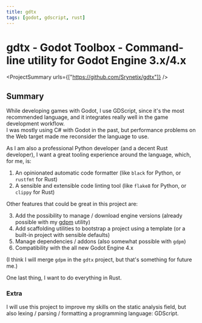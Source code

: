 ```yaml
---
title: gdtx
tags: [godot, gdscript, rust]
---
```


<Back name="Projects" link="../../" />

# gdtx - Godot Toolbox - Command-line utility for Godot Engine 3.x/4.x

<ProjectSummary urls={["https://github.com/Srynetix/gdtx"]} />

## Summary

While developing games with Godot, I use GDScript, since it's the most recommended language, and it integrates really well in the game development workflow.  
I was mostly using C# with Godot in the past, but performance problems on the Web target made me reconsider the language to use.

As I am also a professional Python developer (and a decent Rust developer), I want a great tooling experience around the language, which, for me, is:

1. An opinionated automatic code formatter (like `black` for Python, or `rustfmt` for Rust)
2. A sensible and extensible code linting tool (like `flake8` for Python, or `clippy` for Rust)

Other features that could be great in this project are:

3. Add the possibility to manage / download engine versions (already possible with my [gdpm](../gdpm) utility)
4. Add scaffolding utilities to bootstrap a project using a template (or a built-in project with sensible defaults)
5. Manage dependencies / addons (also somewhat possible with `gdpm`)
6. Compatibility with the all new Godot Engine 4.x

(I think I will merge `gdpm` in the `gdtx` project, but that's something for future me.)

One last thing, I want to do everything in Rust.

### Extra

I will use this project to improve my skills on the static analysis field, but also lexing / parsing / formatting a programming language: GDScript.
